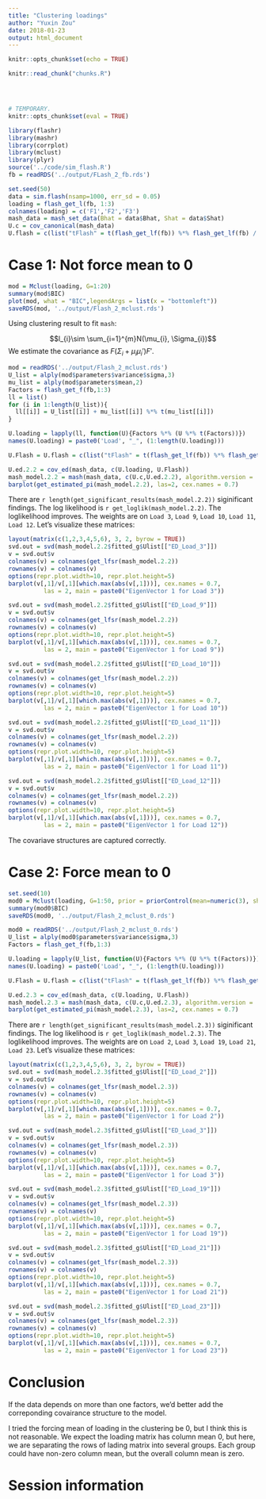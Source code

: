 ```yaml
---
title: "Clustering loadings"
author: "Yuxin Zou"
date: 2018-01-23
output: html_document
---
```


```r
knitr::opts_chunk$set(echo = TRUE)
```

```r
knitr::read_chunk("chunks.R")
```

<!-- Update knitr chunk options -->
```r
```

<!-- Insert the date the file was last updated -->
```r
```

<!-- Insert the R version (Git commit SHA1) if Git repository exists and R
 package git2r is installed -->
```r
```

```r
# TEMPORARY.
knitr::opts_chunk$set(eval = TRUE)
```


```r
library(flashr)
library(mashr)
library(corrplot)
library(mclust)
library(plyr)
source('../code/sim_flash.R')
fb = readRDS('../output/FLash_2_fb.rds')
```

```r
set.seed(50)
data = sim.flash(nsamp=1000, err_sd = 0.05)
loading = flash_get_l(fb, 1:3)
colnames(loading) = c('F1','F2','F3')
mash_data = mash_set_data(Bhat = data$Bhat, Shat = data$Shat)
U.c = cov_canonical(mash_data)
U.flash = c(list("tFlash" = t(flash_get_lf(fb)) %*% flash_get_lf(fb) / nrow(mash_data$Bhat)))
```

# Case 1: Not force mean to 0

```r
mod = Mclust(loading, G=1:20)
summary(mod$BIC)
plot(mod, what = "BIC",legendArgs = list(x = "bottomleft"))
saveRDS(mod, '../output/Flash_2_mclust.rds')
```

Using clustering result to fit `mash`:

$$l_{i}\sim \sum_{i=1}^{m}N(\mu_{i}, \Sigma_{i})$$
We estimate the covariance as $F(\Sigma_i + \mu_{i}\mu_{i}')F'$.

```r
mod = readRDS('../output/Flash_2_mclust.rds')
U_list = alply(mod$parameters$variance$sigma,3)
mu_list = alply(mod$parameters$mean,2)
Factors = flash_get_f(fb,1:3)
ll = list()
for (i in 1:length(U_list)){
  ll[[i]] = U_list[[i]] + mu_list[[i]] %*% t(mu_list[[i]])
}

U.loading = lapply(ll, function(U){Factors %*% (U %*% t(Factors))})
names(U.loading) = paste0('Load', "_", (1:length(U.loading)))

U.Flash = U.flash = c(list("tFlash" = t(flash_get_lf(fb)) %*% flash_get_lf(fb) / nrow(mash_data$Bhat)))

U.ed.2.2 = cov_ed(mash_data, c(U.loading, U.Flash))
mash_model.2.2 = mash(mash_data, c(U.c,U.ed.2.2), algorithm.version = 'R', verbose = FALSE)
barplot(get_estimated_pi(mash_model.2.2), las=2, cex.names = 0.7)
```

There are `r length(get_significant_results(mash_model.2.2))` siginificant findings. The log likelihood is `r get_loglik(mash_model.2.2)`. The loglikelihood improves. The weights are on `Load 3`, `Load 9`, `Load 10`, `Load 11`, `Load 12`. Let's visualize these matrices:

```r
layout(matrix(c(1,2,3,4,5,6), 3, 2, byrow = TRUE))
svd.out = svd(mash_model.2.2$fitted_g$Ulist[["ED_Load_3"]])
v = svd.out$v
colnames(v) = colnames(get_lfsr(mash_model.2.2))
rownames(v) = colnames(v)
options(repr.plot.width=10, repr.plot.height=5)
barplot(v[,1]/v[,1][which.max(abs(v[,1]))], cex.names = 0.7,
          las = 2, main = paste0("EigenVector 1 for Load 3"))

svd.out = svd(mash_model.2.2$fitted_g$Ulist[["ED_Load_9"]])
v = svd.out$v
colnames(v) = colnames(get_lfsr(mash_model.2.2))
rownames(v) = colnames(v)
options(repr.plot.width=10, repr.plot.height=5)
barplot(v[,1]/v[,1][which.max(abs(v[,1]))], cex.names = 0.7,
          las = 2, main = paste0("EigenVector 1 for Load 9"))

svd.out = svd(mash_model.2.2$fitted_g$Ulist[["ED_Load_10"]])
v = svd.out$v
colnames(v) = colnames(get_lfsr(mash_model.2.2))
rownames(v) = colnames(v)
options(repr.plot.width=10, repr.plot.height=5)
barplot(v[,1]/v[,1][which.max(abs(v[,1]))], cex.names = 0.7,
          las = 2, main = paste0("EigenVector 1 for Load 10"))

svd.out = svd(mash_model.2.2$fitted_g$Ulist[["ED_Load_11"]])
v = svd.out$v
colnames(v) = colnames(get_lfsr(mash_model.2.2))
rownames(v) = colnames(v)
options(repr.plot.width=10, repr.plot.height=5)
barplot(v[,1]/v[,1][which.max(abs(v[,1]))], cex.names = 0.7,
          las = 2, main = paste0("EigenVector 1 for Load 11"))

svd.out = svd(mash_model.2.2$fitted_g$Ulist[["ED_Load_12"]])
v = svd.out$v
colnames(v) = colnames(get_lfsr(mash_model.2.2))
rownames(v) = colnames(v)
options(repr.plot.width=10, repr.plot.height=5)
barplot(v[,1]/v[,1][which.max(abs(v[,1]))], cex.names = 0.7,
          las = 2, main = paste0("EigenVector 1 for Load 12"))
```

The covariave structures are captured correctly.

# Case 2: Force mean to 0

```r
set.seed(10)
mod0 = Mclust(loading, G=1:50, prior = priorControl(mean=numeric(3), shrinkage = 10^(10)))
summary(mod0$BIC)
saveRDS(mod0, '../output/Flash_2_mclust_0.rds')
```

```r
mod0 = readRDS('../output/Flash_2_mclust_0.rds')
U_list = alply(mod0$parameters$variance$sigma,3)
Factors = flash_get_f(fb,1:3)

U.loading = lapply(U_list, function(U){Factors %*% (U %*% t(Factors))})
names(U.loading) = paste0('Load', "_", (1:length(U.loading)))

U.Flash = U.flash = c(list("tFlash" = t(flash_get_lf(fb)) %*% flash_get_lf(fb) / nrow(mash_data$Bhat)))

U.ed.2.3 = cov_ed(mash_data, c(U.loading, U.Flash))
mash_model.2.3 = mash(mash_data, c(U.c,U.ed.2.3), algorithm.version = 'R', verbose = FALSE)
barplot(get_estimated_pi(mash_model.2.3), las=2, cex.names = 0.7)
```
There are `r length(get_significant_results(mash_model.2.3))` siginificant findings. The log likelihood is `r get_loglik(mash_model.2.3)`. The loglikelihood improves. The weights are on `Load 2`, `Load 3`, `Load 19`, `Load 21`, `Load 23`. Let's visualize these matrices:

```r
layout(matrix(c(1,2,3,4,5,6), 3, 2, byrow = TRUE))
svd.out = svd(mash_model.2.3$fitted_g$Ulist[["ED_Load_2"]])
v = svd.out$v
colnames(v) = colnames(get_lfsr(mash_model.2.3))
rownames(v) = colnames(v)
options(repr.plot.width=10, repr.plot.height=5)
barplot(v[,1]/v[,1][which.max(abs(v[,1]))], cex.names = 0.7,
          las = 2, main = paste0("EigenVector 1 for Load 2"))

svd.out = svd(mash_model.2.3$fitted_g$Ulist[["ED_Load_3"]])
v = svd.out$v
colnames(v) = colnames(get_lfsr(mash_model.2.3))
rownames(v) = colnames(v)
options(repr.plot.width=10, repr.plot.height=5)
barplot(v[,1]/v[,1][which.max(abs(v[,1]))], cex.names = 0.7,
          las = 2, main = paste0("EigenVector 1 for Load 3"))

svd.out = svd(mash_model.2.3$fitted_g$Ulist[["ED_Load_19"]])
v = svd.out$v
colnames(v) = colnames(get_lfsr(mash_model.2.3))
rownames(v) = colnames(v)
options(repr.plot.width=10, repr.plot.height=5)
barplot(v[,1]/v[,1][which.max(abs(v[,1]))], cex.names = 0.7,
          las = 2, main = paste0("EigenVector 1 for Load 19"))

svd.out = svd(mash_model.2.3$fitted_g$Ulist[["ED_Load_21"]])
v = svd.out$v
colnames(v) = colnames(get_lfsr(mash_model.2.3))
rownames(v) = colnames(v)
options(repr.plot.width=10, repr.plot.height=5)
barplot(v[,1]/v[,1][which.max(abs(v[,1]))], cex.names = 0.7,
          las = 2, main = paste0("EigenVector 1 for Load 21"))

svd.out = svd(mash_model.2.3$fitted_g$Ulist[["ED_Load_23"]])
v = svd.out$v
colnames(v) = colnames(get_lfsr(mash_model.2.3))
rownames(v) = colnames(v)
options(repr.plot.width=10, repr.plot.height=5)
barplot(v[,1]/v[,1][which.max(abs(v[,1]))], cex.names = 0.7,
          las = 2, main = paste0("EigenVector 1 for Load 23"))
```

# Conclusion

If the data depends on more than one factors, we'd better add the correponding covairance structure to the model.

I tried the forcing mean of loading in the clustering be 0, but I think this is not reasonable. We expect the loading matrix has column mean 0, but here, we are separating the rows of lading matrix into several groups. Each group could have non-zero column mean, but the overall column mean is zero.


# Session information

<!-- Insert the session information into the document -->
```r
```

